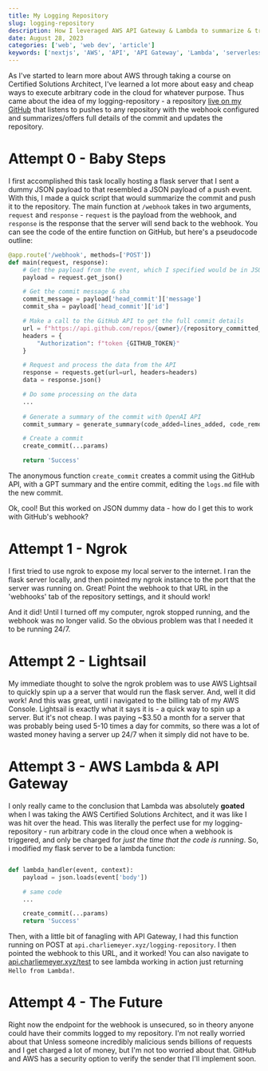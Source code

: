 ```yaml
---
title: My Logging Repository
slug: logging-repository
description: How I leveraged AWS API Gateway & Lambda to summarize & track commits.
date: August 28, 2023
categories: ['web', 'web dev', 'article']
keywords: ['nextjs', 'AWS', 'API', 'API Gateway', 'Lambda', 'serverless', 'software engineering']
---
```


As I've started to learn more about AWS through taking a course on Certified Solutions
Architect, I've learned a lot more about easy and cheap ways to execute arbitrary code
in the cloud for whatever purpose. Thus came about the idea of my logging-repository - 
a repository [live on my GitHub](https://github.com/charliemeyer2000/logging-repository)
that listens to pushes to any repository with the webhook configured and summarizes/offers
full details of the commit and updates the repository. 

# Attempt 0 - Baby Steps

I first accomplished this task locally hosting a flask server that I sent a dummy 
JSON payload to that resembled a JSON payload of a push event. With this, I made a quick script
that would summarize the commit and push it to the repository. The main function at `/webhook`
takes in two arguments, `request` and `response` - `request` is the payload from the webhook,
and `response` is the response that the server will send back to the webhook.
You can see the code of the entire function on GitHub, but here's a pseudocode outline:

```python
@app.route('/webhook', methods=['POST'])
def main(request, response):
    # Get the payload from the event, which I specified would be in JSON
    payload = request.get_json()

    # Get the commit message & sha
    commit_message = payload['head_commit']['message']
    commit_sha = payload['head_commit']['id']

    # Make a call to the GitHub API to get the full commit details
    url = f"https://api.github.com/repos/{owner}/{repository_committed_to}/commits/{commit_sha}"
    headers = {
        "Authorization": f"token {GITHUB_TOKEN}"
    }

    # Request and process the data from the API
    response = requests.get(url=url, headers=headers)
    data = response.json()

    # Do some processing on the data
    ...
    
    # Generate a summary of the commit with OpenAI API
    commit_summary = generate_summary(code_added=lines_added, code_removed=lines_removed, commit_message=commit_message)

    # Create a commit
    create_commit(...params)

    return 'Success'
```

The anonymous function `create_commit` creates a commit using the GitHub API, 
with a GPT summary and the entire commit, editing the 
`logs.md` file with the new commit.

Ok, cool! But this worked on JSON dummy data - how do I get this to work with GitHub's webhook?

# Attempt 1 - Ngrok

I first tried to use ngrok to expose my local server to the internet. I ran the flask server locally, and then
pointed my ngrok instance to the port that the server was running on. Great! Point the webhook to that URL 
in the 'webhooks' tab of the repository settings, and it should work! 

And it did! Until I turned off my computer, ngrok stopped running, and the webhook was no longer valid. So the obvious problem
was that I needed it to be running 24/7. 

# Attempt 2 - Lightsail

My immediate thought to solve the ngrok problem was to use AWS Lightsail to quickly spin up a a server that would run the 
flask server. And, well it did work! And this was great, until i navigated to the billing tab of my AWS Console. Lightsail
is exactly what it says it is - a quick way to spin up a server. But it's not cheap. I was paying ~$3.50 a month for a server
that was probably being used 5-10 times a day for commits, so there was a lot of wasted money having a server up 24/7 when it 
simply did not have to be. 

# Attempt 3 - AWS Lambda & API Gateway

I only really came to the conclusion that Lambda was absolutely **goated** when I was taking the AWS Certified Solutions Architect, 
and it was like I was hit over the head. This was literally the perfect use for my logging-repository - run arbitrary code in the cloud once when 
a webhook is triggered, and only be charged for _just the time that the code is running_. So, i modified my flask server to be a lambda function:

```Python

def lambda_handler(event, context):
    payload = json.loads(event['body'])

    # same code
    ...

    create_commit(...params)
    return 'Success'
```

Then, with a little bit of fanagling with API Gateway, I had this function running on POST at `api.charliemeyer.xyz/logging-repository`. 
I then pointed the webhook to this URL, and it worked! You can also navigate to [api.charliemeyer.xyz/test](https://api.charliemeyer.xyz/test) to see lambda working in action just returning
`Hello from Lambda!`.

# Attempt 4 - The Future

Right now the endpoint for the webhook is unsecured, so in theory anyone could have their commits logged to my repository. I'm not really worried about that Unless
someone incredibly malicious sends billions of requests and I get charged a lot of money, but I'm not too worried about that. GitHub and AWS has a security option to verify
the sender that I'll implement soon. 


